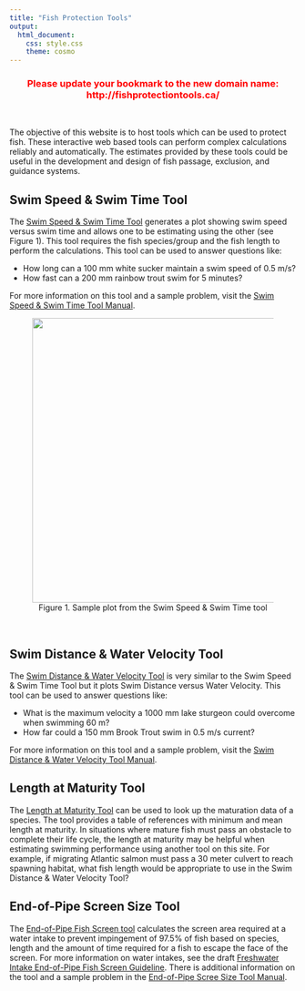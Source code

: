 ```yaml
---
title: "Fish Protection Tools"
output: 
  html_document:
    css: style.css
    theme: cosmo
---
```

<!-- Google Analytics Script -->
<script>
  (function(i,s,o,g,r,a,m){i['GoogleAnalyticsObject']=r;i[r]=i[r]||function(){
  (i[r].q=i[r].q||[]).push(arguments)},i[r].l=1*new Date();a=s.createElement(o),
  m=s.getElementsByTagName(o)[0];a.async=1;a.src=g;m.parentNode.insertBefore(a,m)
  })(window,document,'script','https://www.google-analytics.com/analytics.js','ga');

  ga('create', 'UA-88888600-1', 'auto');
  ga('send', 'pageview');

</script>


<h3><center><span style="color:red">Please update your bookmark to the new domain name: http://fishprotectiontools.ca/</span></center></h3>
<br>

The objective of this website is to host tools which can be used to protect fish. These interactive web based tools can perform complex calculations reliably and automatically. The estimates provided by these tools could be useful in the development and design of fish passage, exclusion, and guidance systems. 

## Swim Speed & Swim Time Tool

The [Swim Speed & Swim Time Tool](http://www.fishprotectiontools.ca/speedtime.html) generates a plot showing swim speed versus swim time and allows one to be estimating using the other (see Figure 1). This tool requires the fish species/group and the fish length to perform the calculations. This tool can be used to answer questions like: 


* How long can a 100 mm white sucker maintain a swim speed of 0.5 m/s?
* How fast can a 200 mm rainbow trout swim for 5 minutes?

For more information on this tool and a sample problem, visit the [Swim Speed & Swim Time Tool Manual](http://www.fishprotectiontools.ca/speedtime-manual.html).
<center>
<figure>
  <img src="Figures/SpeedTimePlot.png" width=500>
  <figcaption>Figure 1. Sample plot from the Swim Speed & Swim Time tool</figcaption>
</figure>
</center>
<br>

## Swim Distance & Water Velocity Tool

The [Swim Distance & Water Velocity Tool](http://www.fishprotectiontools.ca/distancevelocity.html) is very similar to the Swim Speed & Swim Time Tool but it plots Swim Distance versus Water Velocity. This tool can be used to answer questions like: 


* What is the maximum velocity a 1000 mm lake sturgeon could overcome when swimming 60 m?
* How far could a 150 mm Brook Trout swim in 0.5 m/s current?

For more information on this tool and a sample problem, visit the [Swim Distance & Water Velocity Tool Manual](http://www.fishprotectiontools.ca/distancevelocity-manual.html).


## Length at Maturity Tool

The [Length at Maturity Tool](http://www.fishprotectiontools.ca/lengthmaturity.html) can be used to look up the maturation data of a species. The tool provides a table of references with minimum and mean length at maturity. In situations where mature fish must pass an obstacle to complete their life cycle, the length at maturity may be helpful when estimating swimming performance using another tool on this site.  For example, if migrating Atlantic salmon must pass a 30 meter culvert to reach spawning habitat, what fish length would be appropriate to use in the Swim Distance & Water Velocity Tool?


## End-of-Pipe Screen Size Tool

The [End-of-Pipe Fish Screen tool](http://www.fishprotectiontools.ca/endofpipe-tool.html) calculates the screen area required at a water intake to prevent impingement of 97.5% of fish based on species, length and the amount of time required for a fish to escape the face of the screen. For more information on water intakes, see the draft [Freshwater Intake End-of-Pipe Fish Screen Guideline](http://www.fishprotectiontools.ca/endofpipe-guideline.html). There is additional information on the tool and a sample problem in the [End-of-Pipe Scree Size Tool Manual](http://www.fishprotectiontools.ca/endofpipe-manual.html).
